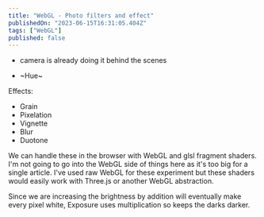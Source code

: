 ```yaml
---
title: "WebGL - Photo filters and effect"
publishedOn: "2023-06-15T16:31:05.404Z"
tags: ["WebGL"]
published: false
---
```


- camera is already doing it behind the scenes

- ~Hue~

Effects:
- Grain
- Pixelation
- Vignette
- Blur
- Duotone

We can handle these in the browser with WebGL and glsl fragment shaders. I'm not going to go into the WebGL side of things here as it's too big for a single article. I've used raw WebGL for these experiment but these shaders would easily work with Three.js or another WebGL abstraction.

Since we are increasing the brightness by addition will eventually make every pixel white, Exposure uses multiplication so keeps the darks darker.

